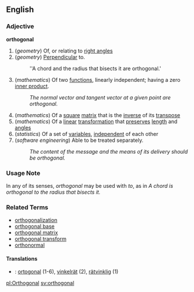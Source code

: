 ==English==

===Adjective===
'''orthogonal'''
# (''geometry'') Of, or relating to [[right angle]]s
# (''geometry'') [[Perpendicular]] to.
#: ''A chord and the radius that bisects it are orthogonal.'
# (''mathematics'') Of two [[functions]], linearly independent; having a zero [[inner product]].
#: ''The normal vector and tangent vector at a given point are orthogonal.''
# (''mathematics'') Of a [[square]] [[matrix]] that is the [[inverse]] of its [[transpose]]
# (''mathematics'') Of a [[linear]] [[transformation]] that [[preserve]]s [[length]] and [[angle]]s
# (''statistics'') Of a set of [[variable]]s, [[independent]] of each other
# (''software engineering'') Able to be treated separately.
#: ''The content of the message and the means of its delivery should be orthogonal.''

===Usage Note===
In any of its senses, ''orthogonal'' may be used with ''to'', as in ''A chord is orthogonal to the radius that bisects it.''

===Related Terms===
*[[orthogonalization]]
*[[orthogonal base]]
*[[orthogonal matrix]]
*[[orthogonal transform]]
*[[orthonormal]]

====Translations====
*{{sv}}: [[ortogonal]] (1-6), [[vinkelrät]] (2), [[rätvinklig]] (1)
[[pl:Orthogonal]]
[[sv:orthogonal]]